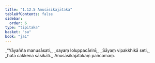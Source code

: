 ```yaml
---
title: "1.12.5 Anusāsikajātaka"
tableOfContents: false
sidebar:
  order: 6
type: "tipitaka"
basket: "su"
book: "ja1"
---
```



<DynamicBreadcrumb />

<Division number="115" book="ja1">

<Paragraph number="255" type="verses" book="ja1">
_“Yāyañña manusāsati,_  
_sayaṃ loluppacārinī;_  
_Sāyaṃ vipakkhikā seti,_  
_hatā cakkena sāsikāti._  


</Paragraph>
</Division>

<Paragraph number="256" type="center" book="ja1">
Anusāsikajātakaṃ pañcamaṃ.
</Paragraph>